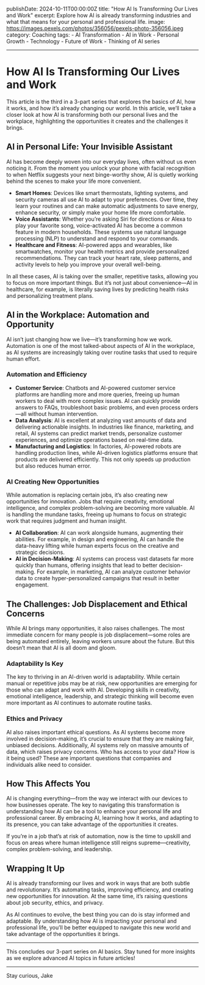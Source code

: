 publishDate: 2024-10-11T00:00:00Z
title: "How AI Is Transforming Our Lives and Work"
excerpt: Explore how AI is already transforming industries and what that means for your personal and professional life.
image: https://images.pexels.com/photos/356056/pexels-photo-356056.jpeg
category: Coaching
tags:
    - AI Transformation
    - AI in Work
    - Personal Growth
    - Technology
    - Future of Work
    - Thinking of AI series

---

# How AI Is Transforming Our Lives and Work

This article is the third in a 3-part series that explores the basics of AI, how it works, and how it’s already changing our world. In this article, we’ll take a closer look at how AI is transforming both our personal lives and the workplace, highlighting the opportunities it creates and the challenges it brings.

## AI in Personal Life: Your Invisible Assistant

AI has become deeply woven into our everyday lives, often without us even noticing it. From the moment you unlock your phone with facial recognition to when Netflix suggests your next binge-worthy show, AI is quietly working behind the scenes to make your life more convenient.

- **Smart Homes**: Devices like smart thermostats, lighting systems, and security cameras all use AI to adapt to your preferences. Over time, they learn your routines and can make automatic adjustments to save energy, enhance security, or simply make your home life more comfortable.
- **Voice Assistants**: Whether you’re asking Siri for directions or Alexa to play your favorite song, voice-activated AI has become a common feature in modern households. These systems use natural language processing (NLP) to understand and respond to your commands.
- **Healthcare and Fitness**: AI-powered apps and wearables, like smartwatches, monitor your health metrics and provide personalized recommendations. They can track your heart rate, sleep patterns, and activity levels to help you improve your overall well-being.

In all these cases, AI is taking over the smaller, repetitive tasks, allowing you to focus on more important things. But it’s not just about convenience—AI in healthcare, for example, is literally saving lives by predicting health risks and personalizing treatment plans.

## AI in the Workplace: Automation and Opportunity

AI isn’t just changing how we live—it’s transforming how we work. Automation is one of the most talked-about aspects of AI in the workplace, as AI systems are increasingly taking over routine tasks that used to require human effort.

### **Automation and Efficiency**
- **Customer Service**: Chatbots and AI-powered customer service platforms are handling more and more queries, freeing up human workers to deal with more complex issues. AI can quickly provide answers to FAQs, troubleshoot basic problems, and even process orders—all without human intervention.
- **Data Analysis**: AI is excellent at analyzing vast amounts of data and delivering actionable insights. In industries like finance, marketing, and retail, AI systems can predict market trends, personalize customer experiences, and optimize operations based on real-time data.
- **Manufacturing and Logistics**: In factories, AI-powered robots are handling production lines, while AI-driven logistics platforms ensure that products are delivered efficiently. This not only speeds up production but also reduces human error.

### **AI Creating New Opportunities**
While automation is replacing certain jobs, it’s also creating new opportunities for innovation. Jobs that require creativity, emotional intelligence, and complex problem-solving are becoming more valuable. AI is handling the mundane tasks, freeing up humans to focus on strategic work that requires judgment and human insight.

- **AI Collaboration**: AI can work alongside humans, augmenting their abilities. For example, in design and engineering, AI can handle the data-heavy lifting while human experts focus on the creative and strategic decisions.
- **AI in Decision-Making**: AI systems can process vast datasets far more quickly than humans, offering insights that lead to better decision-making. For example, in marketing, AI can analyze customer behavior data to create hyper-personalized campaigns that result in better engagement.

## The Challenges: Job Displacement and Ethical Concerns

While AI brings many opportunities, it also raises challenges. The most immediate concern for many people is job displacement—some roles are being automated entirely, leaving workers unsure about the future. But this doesn’t mean that AI is all doom and gloom.

### **Adaptability Is Key**
The key to thriving in an AI-driven world is adaptability. While certain manual or repetitive jobs may be at risk, new opportunities are emerging for those who can adapt and work with AI. Developing skills in creativity, emotional intelligence, leadership, and strategic thinking will become even more important as AI continues to automate routine tasks.

### **Ethics and Privacy**
AI also raises important ethical questions. As AI systems become more involved in decision-making, it’s crucial to ensure that they are making fair, unbiased decisions. Additionally, AI systems rely on massive amounts of data, which raises privacy concerns. Who has access to your data? How is it being used? These are important questions that companies and individuals alike need to consider.

## How This Affects You

AI is changing everything—from the way we interact with our devices to how businesses operate. The key to navigating this transformation is understanding how AI can be a tool to enhance your personal life and professional career. By embracing AI, learning how it works, and adapting to its presence, you can take advantage of the opportunities it creates.

If you’re in a job that’s at risk of automation, now is the time to upskill and focus on areas where human intelligence still reigns supreme—creativity, complex problem-solving, and leadership.

## Wrapping It Up

AI is already transforming our lives and work in ways that are both subtle and revolutionary. It’s automating tasks, improving efficiency, and creating new opportunities for innovation. At the same time, it’s raising questions about job security, ethics, and privacy.

As AI continues to evolve, the best thing you can do is stay informed and adaptable. By understanding how AI is impacting your personal and professional life, you’ll be better equipped to navigate this new world and take advantage of the opportunities it brings.

---

This concludes our 3-part series on AI basics. Stay tuned for more insights as we explore advanced AI topics in future articles!

---

Stay curious,
Jake
